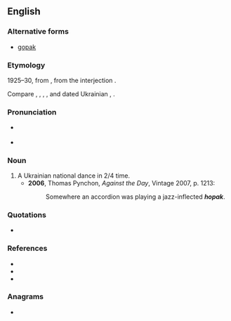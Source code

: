 ==English==

===Alternative forms===
* [[gopak]]

===Etymology===
1925–30, from {{bor|en|uk|гопа́к}}, from the interjection {{m|uk|гоп}}.

Compare {{cog|uk|го́пати}}, {{m|uk|го́пкати}}, {{m|uk|гопцюва́ти}}, {{m|uk|го́пки}}, and dated Ukrainian {{m|uk|го́пи||dance steps}}, {{m|uk|го́пка||child {{q|jocular}}}}.

===Pronunciation===
* {{a|Canada}} {{IPA|en|/ˈhoːpæk/}}
* {{IPA|en|/ˈhəʊpæk/}}

===Noun===
{{wikipedia}}
{{en-noun}}

# A Ukrainian national dance in 2/4 time.
#* '''2006''', Thomas Pynchon, ''Against the Day'', Vintage 2007, p. 1213:
#*: Somewhere an accordion was playing a jazz-inflected '''''hopak'''''.

===Quotations===
* {{seeCites|en}}

===References===
* {{R:Canadian Oxford 2004}}
* {{R:Dictionary.com}}
* {{R:uk:ESUM|гоп}}

===Anagrams===
* {{anagrams|en|a=ahkop|phako-}}